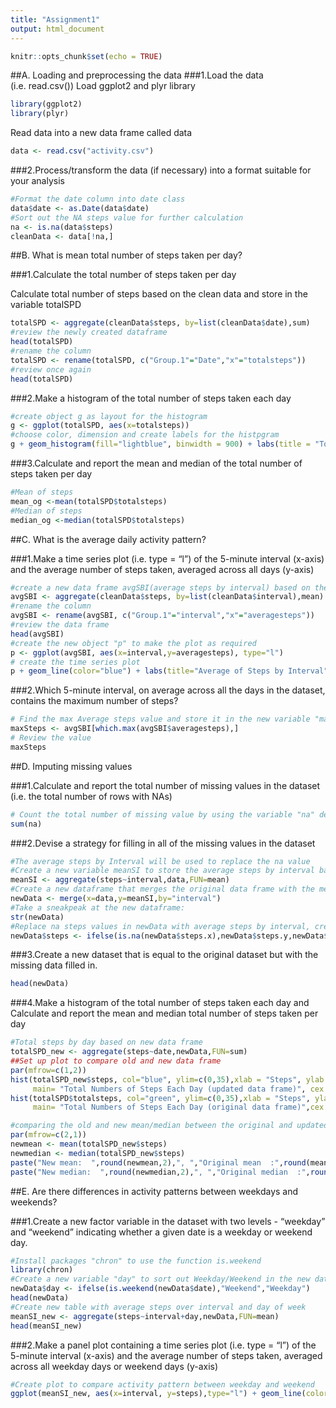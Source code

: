 ```yaml
---
title: "Assignment1"
output: html_document
---
```


```r
knitr::opts_chunk$set(echo = TRUE)
```
##A. Loading and preprocessing the data
###1.Load the data (i.e. read.csv())
Load ggplot2 and plyr library
```r
library(ggplot2)
library(plyr)
```
Read data into a new data frame called data

```r
data <- read.csv("activity.csv")
```


###2.Process/transform the data (if necessary) into a format suitable for your analysis

```r
#Format the date column into date class
data$date <- as.Date(data$date)
#Sort out the NA steps value for further calculation 
na <- is.na(data$steps)
cleanData <- data[!na,]
```

##B. What is mean total number of steps taken per day?


###1.Calculate the total number of steps taken per day

Calculate total number of steps based on the clean data and store in the variable totalSPD

```r
totalSPD <- aggregate(cleanData$steps, by=list(cleanData$date),sum)
#review the newly created dataframe
head(totalSPD)
#rename the column
totalSPD <- rename(totalSPD, c("Group.1"="Date","x"="totalsteps"))
#review once again
head(totalSPD)
```
    
###2.Make a histogram of the total number of steps taken each day
```r
#create object g as layout for the histogram
g <- ggplot(totalSPD, aes(x=totalsteps))
#choose color, dimension and create labels for the histpgram
g + geom_histogram(fill="lightblue", binwidth = 900) + labs(title = "Total Daily Steps", x="Total Steps", y="Frequency")
```
    
###3.Calculate and report the mean and median of the total number of steps taken per day
```r
#Mean of steps
mean_og <-mean(totalSPD$totalsteps)
#Median of steps
median_og <-median(totalSPD$totalsteps)
```

##C. What is the average daily activity pattern?

###1.Make a time series plot (i.e. type = "l") of the 5-minute interval (x-axis) and the average number of steps taken, averaged across all days (y-axis)

```r
#create a new data frame avgSBI(average steps by interval) based on the cleanData 
avgSBI <- aggregate(cleanData$steps, by=list(cleanData$interval),mean)
#rename the column
avgSBI <- rename(avgSBI, c("Group.1"="interval","x"="averagesteps"))
#review the data frame
head(avgSBI)
#create the new object "p" to make the plot as required
p <- ggplot(avgSBI, aes(x=interval,y=averagesteps), type="l")
# create the time series plot
p + geom_line(color="blue") + labs(title="Average of Steps by Interval", x="Interval", y="Average Steps")
```

###2.Which 5-minute interval, on average across all the days in the dataset, contains the maximum number of steps?
```r
# Find the max Average steps value and store it in the new variable "maxSteps"
maxSteps <- avgSBI[which.max(avgSBI$averagesteps),]
# Review the value
maxSteps
```
##D. Imputing missing values

###1.Calculate and report the total number of missing values in the dataset (i.e. the total number of rows with NAs)

```r
# Count the total number of missing value by using the variable "na" defined in the A part of the assignment
sum(na)

```
###2.Devise a strategy for filling in all of the missing values in the dataset
```r
#The average steps by Interval will be used to replace the na value 
#Create a new variable meanSI to store the average steps by interval based on the original data frame
meanSI <- aggregate(steps~interval,data,FUN=mean)
#Create a new dataframe that merges the original data frame with the means of steps by interval
newData <- merge(x=data,y=meanSI,by="interval")
#Take a sneakpeak at the new dataframe:
str(newData)
#Replace na steps values in newData with average steps by interval, create a new column called steps
newData$steps <- ifelse(is.na(newData$steps.x),newData$steps.y,newData$steps.x)
```

###3.Create a new dataset that is equal to the original dataset but with the missing data filled in.

```r

head(newData)

```

###4.Make a histogram of the total number of steps taken each day and Calculate and report the mean and median total number of steps taken per day 

```r
#Total steps by day based on new data frame
totalSPD_new <- aggregate(steps~date,newData,FUN=sum)
##Set up plot to compare old and new data frame
par(mfrow=c(1,2))
hist(totalSPD_new$steps, col="blue", ylim=c(0,35),xlab = "Steps", ylab ="Frequency", 
     main= "Total Numbers of Steps Each Day (updated data frame)", cex.main=0.7)
hist(totalSPD$totalsteps, col="green", ylim=c(0,35),xlab = "Steps", ylab ="Frequency", 
     main= "Total Numbers of Steps Each Day (original data frame)",cex.main=0.7)


```
```r
#comparing the old and new mean/median between the original and updated data frame
par(mfrow=c(2,1))
newmean <- mean(totalSPD_new$steps)
newmedian <- median(totalSPD_new$steps)
paste("New mean:  ",round(newmean,2),", ","Original mean  :",round(mean_og,2),"Difference  :", round(newmean-mean_og,2))
paste("New median:  ",round(newmedian,2),", ","Original median  :",round(median_og,2),"Difference  :", round(newmedian-median_og,2))
```

##E. Are there differences in activity patterns between weekdays and weekends?

###1.Create a new factor variable in the dataset with two levels - "weekday" and "weekend" indicating whether a given date is a weekday or weekend day.
```r
#Install packages "chron" to use the function is.weekend
library(chron)
#Create a new variable "day" to sort out Weekday/Weekend in the new data frame
newData$day <- ifelse(is.weekend(newData$date),"Weekend","Weekday")
head(newData)
#Create new table with average steps over interval and day of week
meanSI_new <- aggregate(steps~interval+day,newData,FUN=mean)
head(meanSI_new)


```
###2.Make a panel plot containing a time series plot (i.e. type = "l") of the 5-minute interval (x-axis) and the average number of steps taken, averaged across all weekday days or weekend days (y-axis)
```r
#Create plot to compare activity pattern between weekday and weekend
ggplot(meanSI_new, aes(x=interval, y=steps),type="l") + geom_line(color="blue", size=0.5) +facet_grid(day~.) +labs(x="Interval", y="Average Steps", title = "Activity Pattern")
```